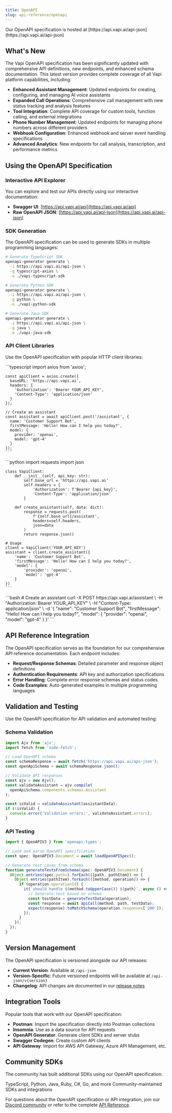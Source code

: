 ```yaml
---
title: OpenAPI
slug: api-reference/openapi
---
```


<Check>
  Our OpenAPI specification is hosted at
  [https://api.vapi.ai/api-json](https://api.vapi.ai/api-json)
</Check>

## What's New

The Vapi OpenAPI specification has been significantly updated with comprehensive API definitions, new endpoints, and enhanced schema documentation. This latest version provides complete coverage of all Vapi platform capabilities, including:

- **Enhanced Assistant Management**: Updated endpoints for creating, configuring, and managing AI voice assistants
- **Expanded Call Operations**: Comprehensive call management with new status tracking and analysis features
- **Tool Integration**: Complete API coverage for custom tools, function calling, and external integrations
- **Phone Number Management**: Updated endpoints for managing phone numbers across different providers
- **Webhook Configuration**: Enhanced webhook and server event handling specifications
- **Advanced Analytics**: New endpoints for call analysis, transcription, and performance metrics

## Using the OpenAPI Specification

### Interactive API Explorer

You can explore and test our APIs directly using our interactive documentation:

- **Swagger UI**: [https://api.vapi.ai/api](https://api.vapi.ai/api)
- **Raw OpenAPI JSON**: [https://api.vapi.ai/api-json](https://api.vapi.ai/api-json)

### SDK Generation

The OpenAPI specification can be used to generate SDKs in multiple programming languages:

```bash
# Generate TypeScript SDK
openapi-generator generate \
  -i https://api.vapi.ai/api-json \
  -g typescript-axios \
  -o ./vapi-typescript-sdk

# Generate Python SDK
openapi-generator generate \
  -i https://api.vapi.ai/api-json \
  -g python \
  -o ./vapi-python-sdk

# Generate Java SDK
openapi-generator generate \
  -i https://api.vapi.ai/api-json \
  -g java \
  -o ./vapi-java-sdk
```

### API Client Libraries

Use the OpenAPI specification with popular HTTP client libraries:

<Tabs>
  <Tab title="JavaScript/TypeScript">
    ```typescript
    import axios from 'axios';
    
    const apiClient = axios.create({
      baseURL: 'https://api.vapi.ai',
      headers: {
        'Authorization': 'Bearer YOUR_API_KEY',
        'Content-Type': 'application/json'
      }
    });
    
    // Create an assistant
    const assistant = await apiClient.post('/assistant', {
      name: 'Customer Support Bot',
      firstMessage: 'Hello! How can I help you today?',
      model: {
        provider: 'openai',
        model: 'gpt-4'
      }
    });
    ```
  </Tab>
  
  <Tab title="Python">
    ```python
    import requests
    import json
    
    class VapiClient:
        def __init__(self, api_key: str):
            self.base_url = 'https://api.vapi.ai'
            self.headers = {
                'Authorization': f'Bearer {api_key}',
                'Content-Type': 'application/json'
            }
    
        def create_assistant(self, data: dict):
            response = requests.post(
                f'{self.base_url}/assistant',
                headers=self.headers,
                json=data
            )
            return response.json()
    
    # Usage
    client = VapiClient('YOUR_API_KEY')
    assistant = client.create_assistant({
        'name': 'Customer Support Bot',
        'firstMessage': 'Hello! How can I help you today?',
        'model': {
            'provider': 'openai',
            'model': 'gpt-4'
        }
    })
    ```
  </Tab>
  
  <Tab title="cURL">
    ```bash
    # Create an assistant
    curl -X POST https://api.vapi.ai/assistant \
      -H "Authorization: Bearer YOUR_API_KEY" \
      -H "Content-Type: application/json" \
      -d '{
        "name": "Customer Support Bot",
        "firstMessage": "Hello! How can I help you today?",
        "model": {
          "provider": "openai",
          "model": "gpt-4"
        }
      }'
    ```
  </Tab>
</Tabs>

## API Reference Integration

The OpenAPI specification serves as the foundation for our comprehensive API reference documentation. Each endpoint includes:

- **Request/Response Schemas**: Detailed parameter and response object definitions
- **Authentication Requirements**: API key and authorization specifications
- **Error Handling**: Complete error response schemas and status codes
- **Code Examples**: Auto-generated examples in multiple programming languages

## Validation and Testing

Use the OpenAPI specification for API validation and automated testing:

### Schema Validation

```javascript
import Ajv from 'ajv';
import fetch from 'node-fetch';

// Load OpenAPI schema
const schemaResponse = await fetch('https://api.vapi.ai/api-json');
const openApiSchema = await schemaResponse.json();

// Validate API responses
const ajv = new Ajv();
const validateAssistant = ajv.compile(
  openApiSchema.components.schemas.Assistant
);

const isValid = validateAssistant(assistantData);
if (!isValid) {
  console.error('Validation errors:', validateAssistant.errors);
}
```

### API Testing

```typescript
import { OpenAPIV3 } from 'openapi-types';

// Load and parse OpenAPI specification
const spec: OpenAPIV3.Document = await loadOpenAPISpec();

// Generate test cases from schema
function generateTestsFromSchema(spec: OpenAPIV3.Document) {
  Object.entries(spec.paths).forEach(([path, pathItem]) => {
    Object.entries(pathItem).forEach(([method, operation]) => {
      if (operation.operationId) {
        it(`should handle ${method.toUpperCase()} ${path}`, async () => {
          // Generate test based on schema
          const testData = generateTestData(operation);
          const response = await apiCall(method, path, testData);
          expect(response).toMatchSchema(operation.responses['200']);
        });
      }
    });
  });
}
```

## Version Management

The OpenAPI specification is versioned alongside our API releases:

- **Current Version**: Available at `/api-json`
- **Version-Specific**: Future versioned endpoints will be available at `/api-json/v{version}`
- **Changelog**: API changes are documented in our [release notes](/changelog)

## Integration Tools

Popular tools that work with our OpenAPI specification:

- **Postman**: Import the specification directly into Postman collections
- **Insomnia**: Use as a data source for API requests
- **OpenAPI Generator**: Generate client SDKs and server stubs
- **Swagger Codegen**: Create custom API clients
- **API Gateway**: Import for AWS API Gateway, Azure API Management, etc.

## Community SDKs

The community has built additional SDKs using our OpenAPI specification:

<CardGroup cols={2}>
  <Card title="Official SDKs" icon="code" href="/quickstart/web">
    TypeScript, Python, Java, Ruby, C#, Go, and more
  </Card>
  <Card title="Community Contributions" icon="users" href="https://github.com/VapiAI">
    Community-maintained SDKs and integrations
  </Card>
</CardGroup>

For questions about the OpenAPI specification or API integration, join our [Discord community](https://discord.gg/pUFNcf2WmH) or refer to the complete [API Reference](/api-reference).
